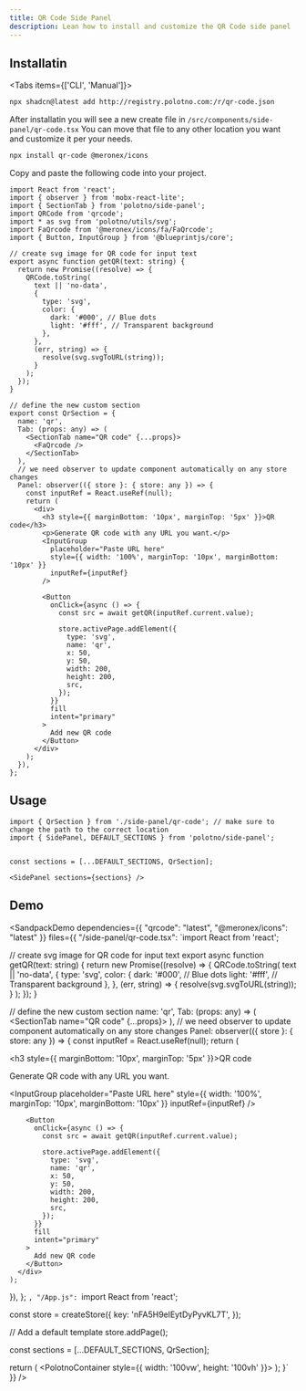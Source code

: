 ```yaml
---
title: QR Code Side Panel
description: Lean how to install and customize the QR Code side panel
---
```


## Installatin

<Tabs items={['CLI', 'Manual']}>
  <Tab value="CLI">
```bash
npx shadcn@latest add http://registry.polotno.com:/r/qr-code.json
```

After installatin you will see a new create file in `/src/components/side-panel/qr-code.tsx`
You can move that file to any other location you want and customize it per your needs.
  </Tab>
  <Tab value="Manual">
  ```bash
npx install qr-code @meronex/icons
```

Copy and paste the following code into your project.

```tsx title="examples/components/side-panel/qr-code.tsx"
import React from 'react';
import { observer } from 'mobx-react-lite';
import { SectionTab } from 'polotno/side-panel';
import QRCode from 'qrcode';
import * as svg from 'polotno/utils/svg';
import FaQrcode from '@meronex/icons/fa/FaQrcode';
import { Button, InputGroup } from '@blueprintjs/core';

// create svg image for QR code for input text
export async function getQR(text: string) {
  return new Promise((resolve) => {
    QRCode.toString(
      text || 'no-data',
      {
        type: 'svg',
        color: {
          dark: '#000', // Blue dots
          light: '#fff', // Transparent background
        },
      },
      (err, string) => {
        resolve(svg.svgToURL(string));
      }
    );
  });
}

// define the new custom section
export const QrSection = {
  name: 'qr',
  Tab: (props: any) => (
    <SectionTab name="QR code" {...props}>
      <FaQrcode />
    </SectionTab>
  ),
  // we need observer to update component automatically on any store changes
  Panel: observer(({ store }: { store: any }) => {
    const inputRef = React.useRef(null);
    return (
      <div>
        <h3 style={{ marginBottom: '10px', marginTop: '5px' }}>QR code</h3>
        <p>Generate QR code with any URL you want.</p>
        <InputGroup
          placeholder="Paste URL here"
          style={{ width: '100%', marginTop: '10px', marginBottom: '10px' }}
          inputRef={inputRef}
        />

        <Button
          onClick={async () => {
            const src = await getQR(inputRef.current.value);

            store.activePage.addElement({
              type: 'svg',
              name: 'qr',
              x: 50,
              y: 50,
              width: 200,
              height: 200,
              src,
            });
          }}
          fill
          intent="primary"
        >
          Add new QR code
        </Button>
      </div>
    );
  }),
};
```
  </Tab>
</Tabs>



## Usage

```tsx
import { QrSection } from './side-panel/qr-code'; // make sure to change the path to the correct location
import { SidePanel, DEFAULT_SECTIONS } from 'polotno/side-panel';


const sections = [...DEFAULT_SECTIONS, QrSection];

<SidePanel sections={sections} />
```

## Demo 

<SandpackDemo 
  dependencies={{
    "qrcode": "latest",
    "@meronex/icons": "latest"
  }}
  files={{
    "/side-panel/qr-code.tsx": `import React from 'react';

// create svg image for QR code for input text
export async function getQR(text: string) {
  return new Promise((resolve) => {
    QRCode.toString(
      text || 'no-data',
      {
        type: 'svg',
        color: {
          dark: '#000', // Blue dots
          light: '#fff', // Transparent background
        },
      },
      (err, string) => {
        resolve(svg.svgToURL(string));
      }
    );
  });
}

// define the new custom section
  name: 'qr',
  Tab: (props: any) => (
    <SectionTab name="QR code" {...props}>
      <FaQrcode />
    </SectionTab>
  ),
  // we need observer to update component automatically on any store changes
  Panel: observer(({ store }: { store: any }) => {
    const inputRef = React.useRef(null);
    return (
      <div>
        <h3 style={{ marginBottom: '10px', marginTop: '5px' }}>QR code</h3>
        <p>Generate QR code with any URL you want.</p>
        <InputGroup
          placeholder="Paste URL here"
          style={{ width: '100%', marginTop: '10px', marginBottom: '10px' }}
          inputRef={inputRef}
        />

        <Button
          onClick={async () => {
            const src = await getQR(inputRef.current.value);

            store.activePage.addElement({
              type: 'svg',
              name: 'qr',
              x: 50,
              y: 50,
              width: 200,
              height: 200,
              src,
            });
          }}
          fill
          intent="primary"
        >
          Add new QR code
        </Button>
      </div>
    );
  }),
};
`,
    "/App.js": `import React from 'react';

const store = createStore({
  key: 'nFA5H9elEytDyPyvKL7T',
});

// Add a default template
store.addPage();

const sections = [...DEFAULT_SECTIONS, QrSection];

  return (
    <PolotnoContainer style={{ width: '100vw', height: '100vh' }}>
      <SidePanelWrap>
        <SidePanel store={store} sections={sections} defaultSection="qr" />
      </SidePanelWrap>
      <WorkspaceWrap>
        <Toolbar store={store} downloadButtonEnabled />
        <Workspace store={store} />
        <ZoomButtons store={store} />
      </WorkspaceWrap>
    </PolotnoContainer>
  );
}`
  }}
/>